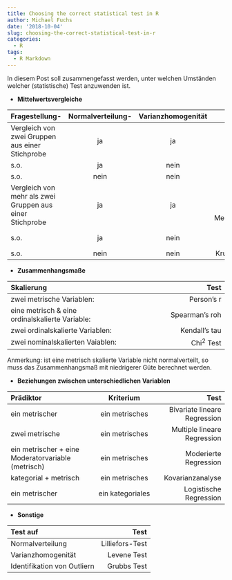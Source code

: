 ```yaml
---
title: Choosing the correct statistical test in R
author: Michael Fuchs
date: '2018-10-04'
slug: choosing-the-correct-statistical-test-in-r
categories:
  - R
tags:
  - R Markdown
---
```


In diesem Post soll zusammengefasst werden, unter welchen Umständen welcher (statistische) Test anzuwenden ist. 

+ **Mittelwertsvergleiche**


| **Fragestellung**-      | **Normalverteilung**-   | **Varianzhomogenität** | **Test**  |
| :------------- | :----------: | :----------: |----------: |
|  Vergleich von zwei Gruppen  aus einer Stichprobe | ja   | ja |  ["T-Test"](https://michael-fuchs.netlify.com/2018/09/12/t-test/) für unabhängige Stichproben |
| s.o.   |  ja | nein    |  Welch Test |
| s.o.   | nein | nein    |  Wilcoxon Test  |
| Vergleich von mehr als zwei Gruppen aus einer Stichprobe | ja | ja    |  einfaktorelle Varianzanalyse (["ANOVA"](https://michael-fuchs.netlify.com/2018/09/13/anova/)) ohne Messwiederholung  |
| s.o.   | ja | nein    |  One-way-Test (Welch)  |
| s.o.   | nein | nein    |  Kruskal Wallis Test  |


+ **Zusammenhangsmaße** 

| **Skalierung** | **Test**  |
| :------------- | ----------: |
| zwei metrische Variablen: | Person's r     |
| eine metrisch & eine ordinalskalierte Variable:       | Spearman's roh    |
| zwei ordinalskalierte Variablen: | Kendall's tau     |
| zwei nominalskalierten Vaiablen: | Chi^2^ Test     |

Anmerkung: ist eine metrisch skalierte Variable nicht normalverteilt, so muss  das Zusammenhangsmaß mit niedrigerer Güte berechnet werden. 


+ **Beziehungen zwischen unterschiedlichen Variablen**

| **Prädiktor**       | **Kriterium**     | **Test** |
| :------------- | :----------: | ----------: |
| ein metrischer   |  ein metrisches | Bivariate lineare Regression    | 
| zwei metrische   |  ein metrisches | Multiple lineare Regression    | 
| ein metrischer + eine Moderatorvariable (metrisch)   | ein metrisches | Moderierte Regression    | 
| kategorial + metrisch   |  ein metrisches | Kovarianzanalyse    | 
| ein metrischer   |  ein kategoriales | Logistische Regression    | 


+ **Sonstige**

| **Test auf**       | **Test**     |
| :------------- | ----------: |
| Normalverteilung   |  Lilliefors-Test|
| Varianzhomogenität   |  Levene Test |
| Identifikation von Outliern   |  Grubbs Test |



